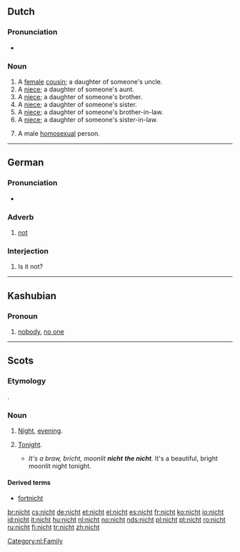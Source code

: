 ==Dutch==

===Pronunciation===
* {{audio|Nl-nicht.ogg|audio}}

===Noun===
{{infl|nl|noun}}

# A [[female]] [[cousin]]; a daughter of someone's uncle.
# A [[niece]]; a daughter of someone's aunt.
# A [[niece]]; a daughter of someone's brother.
# A [[niece]]; a daughter of someone's sister.
# A [[niece]]; a daughter of someone's brother-in-law.
# A [[niece]]; a daughter of someone's sister-in-law.
# {{derogatory}} A male [[homosexual]] person.

[[Category:nl:Family]]

----

==German==

===Pronunciation===
* {{audio|De-nicht.ogg|audio}}

===Adverb===
{{infl|de|adverb}}

# [[not]]

===Interjection===
{{infl|de|interjection|head=nicht?}}

# Is it not?

----

==Kashubian==

===Pronoun===
{{infl|csb|pronoun}}

# [[nobody]], [[no one]]

----

==Scots==

===Etymology===
{{etyl|ang|sco}} {{term|niht|lang=ang}}.

===Noun===
{{sco-noun}}

# [[night|Night]], [[evening]].
# {{context|definite singular}} [[tonight|Tonight]].
#* ''It's a braw, bricht, moonlit '''nicht''' '''the nicht'''.''  It's a beautiful, bright moonlit night tonight.

====Derived terms====
* [[fortnicht]]

[[br:nicht]]
[[cs:nicht]]
[[de:nicht]]
[[et:nicht]]
[[el:nicht]]
[[es:nicht]]
[[fr:nicht]]
[[ko:nicht]]
[[io:nicht]]
[[id:nicht]]
[[it:nicht]]
[[hu:nicht]]
[[nl:nicht]]
[[no:nicht]]
[[nds:nicht]]
[[pl:nicht]]
[[pt:nicht]]
[[ro:nicht]]
[[ru:nicht]]
[[fi:nicht]]
[[tr:nicht]]
[[zh:nicht]]